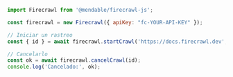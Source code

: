 ```js Node
import Firecrawl from '@mendable/firecrawl-js';

const firecrawl = new Firecrawl({ apiKey: "fc-YOUR-API-KEY" });

// Iniciar un rastreo
const { id } = await firecrawl.startCrawl('https://docs.firecrawl.dev', { limit: 10 });

// Cancelarlo
const ok = await firecrawl.cancelCrawl(id);
console.log('Cancelado:', ok);
```

